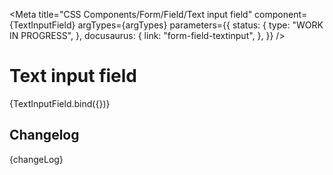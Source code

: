 
<Meta
  title="CSS Components/Form/Field/Text input field"
  component={TextInputField}
  argTypes={argTypes}
  parameters={{
    status: {
      type: "WORK IN PROGRESS",
    },
    docusaurus: {
      link: "form-field-textinput",
    },
  }}
/>

# Text input field

<Canvas>
  <Story name="Text input field" args={defaultArgs}>
    {TextInputField.bind({})}
  </Story>
</Canvas>

<ArgsTable story="Text input field" />

## Changelog

<Description>{changeLog}</Description>
